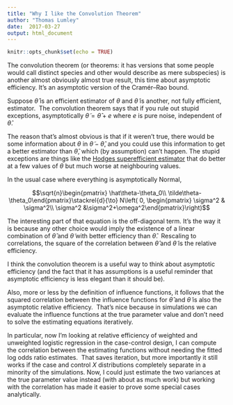 ```yaml
---
title: "Why I like the Convolution Theorem"
author: "Thomas Lumley"
date:  2017-03-27
output: html_document
---
```


```r
knitr::opts_chunk$set(echo = TRUE)
```

The convolution theorem (or theorems: it has versions that some people would call distinct species and other would describe as mere subspecies) is another almost obviously almost true result, this time about asymptotic efficiency. It’s an asymptotic version of the Cramér--Rao bound. 

Suppose $\hat\theta$ is an efficient estimator of $\theta$ and $\tilde\theta$ is another, not fully efficient, estimator.  The convolution theorem says that if you rule out stupid exceptions, asymptotically $\tilde\theta=\hat\theta+e$ where $e$ is pure noise, independent of $\hat\theta$.  

The reason that’s almost obvious is that if it weren’t true, there would be some information about $\theta$ in $\tilde\theta-\hat\theta$, and you could use this information to get a better estimator than $\hat\theta$, which (by assumption) can’t happen. The stupid exceptions are things like the [Hodges superefficient estimator](http://notstatschat.netlify.com/2015/05/12/superefficiency/) that do better at a few values of $\theta$ but much worse at neighbouring values. 

In the usual case where everything is asymptotically Normal, 

$$\sqrt{n}\begin{pmatrix} \hat\theta-\theta_0\\  
\tilde\theta-\theta_0\end{pmatrix}\stackrel{d}{\to} N\left( 0, \begin{pmatrix} \sigma^2 & \sigma^2\\  
\sigma^2 &\sigma^2+\omega^2\end{pmatrix}\right)$$

The interesting part of that equation is the off-diagonal term. It’s the way it is because any other choice would imply the existence of a linear combination of $\hat\theta$ and $\tilde\theta$ with better efficiency than $\hat\theta$.  Rescaling to correlations, the square of the correlation between $\hat\theta$ and $\tilde\theta$ is the relative efficiency. 

I think the convolution theorem is a useful way to think about asymptotic efficiency (and the fact that it has assumptions is a useful reminder that asymptotic efficiency is less elegant than it should be). 

Also, more or less by the definition of influence functions, it follows that the squared correlation between the influence functions for $\hat\theta$ and $\tilde\theta$ is also the asymptotic relative efficiency.  That’s nice because in simulations we can evaluate the influence functions at the true parameter value and don’t need to solve the estimating equations iteratively.  

In particular, now I’m looking at relative efficiency of weighted and unweighted logistic regression in the case-control design, I can compute the correlation between the estimating functions without needing the fitted log odds ratio estimates.  That saves iteration, but more importantly it still works if the case and control $X$ distributions completely separate in a minority of the simulations. Now, I could just estimate the two variances at the true parameter value instead (with about as much work) but working with the correlation has made it easier to prove some special cases analytically.  
